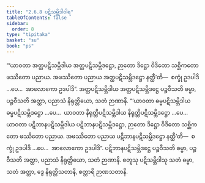 ```yaml
---
title: "2.6.8 ပဋိသမ္ဘိဒါဝါရ"
tableOfContents: false
sidebar:
  order: 8
type: "tipitaka"
basket: "su"
book: "ps"
---
```



<DynamicBreadcrumb />

<Division number="37" book="ps">

<Paragraph number="1615" book="ps">
“‘ယာဝတာ အတ္ထပဋိသမ္ဘိဒါယ အတ္ထပဋိသမ္ဘိဒဋ္ဌော, ဉာတော ဒိဋ္ဌော ဝိဒိတော သစ္ဆိကတော ဖဿိတော ပညာယ. အဖဿိတော ပညာယ အတ္ထပဋိသမ္ဘိဒဋ္ဌော နတ္ထီ’တိ—  စက္ခုံ ဥဒပါဒိ …ပေ…  အာလောကော ဥဒပါဒိ”. အတ္ထပဋိသမ္ဘိဒါယ အတ္ထပဋိသမ္ဘိဒဋ္ဌေ ပဉ္စဝီသတိ ဓမ္မာ, ပဉ္စဝီသတိ အတ္ထာ, ပညာသံ နိရုတ္တိယော, သတံ ဉာဏာနိ.
</Paragraph>

<Paragraph number="1616" book="ps">
“‘ယာဝတာ ဓမ္မပဋိသမ္ဘိဒါယ ဓမ္မပဋိသမ္ဘိဒဋ္ဌော …ပေ…  ယာဝတာ နိရုတ္တိပဋိသမ္ဘိဒါယ နိရုတ္တိပဋိသမ္ဘိဒဋ္ဌော …ပေ…  ယာဝတာ ပဋိဘာနပဋိသမ္ဘိဒါယ ပဋိဘာနပဋိသမ္ဘိဒဋ္ဌော, ဉာတော ဒိဋ္ဌော ဝိဒိတော သစ္ဆိကတော ဖဿိတော ပညာယ. အဖဿိတော ပညာယ ပဋိဘာနပဋိသမ္ဘိဒဋ္ဌော နတ္ထီ’တိ—  စက္ခုံ ဥဒပါဒိ …ပေ…  အာလောကော ဥဒပါဒိ”. ပဋိဘာနပဋိသမ္ဘိဒဋ္ဌေ ပဉ္စဝီသတိ ဓမ္မာ, ပဉ္စဝီသတိ အတ္ထာ, ပညာသံ နိရုတ္တိယော, သတံ ဉာဏာနိ.
</Paragraph>

<Paragraph number="1617" book="ps">
စတူသု ပဋိသမ္ဘိဒါသု သတံ ဓမ္မာ, သတံ အတ္ထာ, ဒွေ နိရုတ္တိသတာနိ, စတ္တာရိ ဉာဏသတာနိ.
</Paragraph>
</Division>